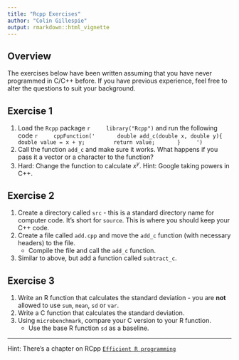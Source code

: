 ```yaml
---
title: "Rcpp Exercises"
author: "Colin Gillespie"
output: rmarkdown::html_vignette
---
```

<!--
%\VignetteEngine{knitr::rmarkdown}
%\VignetteIndexEntry{Rcpp}
-->
  
## Overview

The exercises below have been written assuming that you have never programmed in 
C/C++ before. If you have previous experience, feel free to alter the questions to suit
your background.

## Exercise 1

1. Load the `Rcpp` package 
    ```r
    library("Rcpp")
    ```
and run the following code
    ```r
    cppFunction('
      double add_c(double x, double y){
        double value = x + y;
        return value;
      }
    ')
```
1. Call the function `add_c` and make sure it works. What happens if you pass it a vector
or a character to the function?
1. Hard: Change the function to calculate $x^y$. Hint: Google taking powers in C++.

## Exercise 2

1. Create a directory called `src` - this is a standard directory name for computer code.
It's short for `source`. This is where you should keep your C++ code.
1. Create a file called `add.cpp` and move the `add_c` function (with necessary headers)
to the file.
    * Compile the file and call the `add_c` function.
1. Similar to above, but add a function called `subtract_c`.

## Exercise 3

1. Write an R function that calculates the standard deviation - you are **not** 
allowed to use `sum`, `mean`, `sd` or `var`.
1. Write a C function that calculates the standard deviation. 
1. Using `microbenchmark`, compare your C version to your R function.
    - Use the base R function `sd` as a baseline.


-----
Hint: There's a chapter on RCpp [`Efficient R programming`](https://csgillespie.github.io/efficientR/efficient-performance.html#rcpp)









